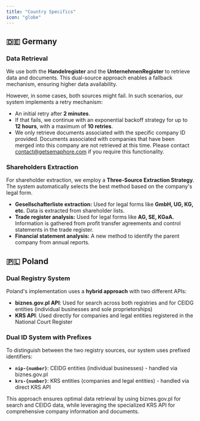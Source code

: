 ```yaml
---
title: "Country Specifics"
icon: "globe"
---
```


## 🇩🇪 Germany

### Data Retrieval

We use both the **Handelregister** and the **UnternehmenRegister** to retrieve data and documents. This dual-source approach enables a fallback mechanism, ensuring higher data availability.

However, in some cases, both sources might fail. In such scenarios, our system implements a retry mechanism:

- An initial retry after **2 minutes**.
- If that fails, we continue with an exponential backoff strategy for up to **12 hours**, with a maximum of **10 retries**.
- We only retrieve documents associated with the specific company ID provided. Documents associated with companies that have been merged into this company are not retrieved at this time. Please contact contact@getsemaphore.com if you require this functionality.

### Shareholders Extraction

For shareholder extraction, we employ a **Three-Source Extraction Strategy**. The system automatically selects the best method based on the company's legal form.

- **Gesellschafterliste extraction:** Used for legal forms like **GmbH, UG, KG, etc.** Data is extracted from shareholder lists.
- **Trade register analysis:** Used for legal forms like **AG, SE, KGaA.** Information is gathered from profit transfer agreements and control statements in the trade register.
- **Financial statement analysis:** A new method to identify the parent company from annual reports.

## 🇵🇱 Poland

### Dual Registry System

Poland's implementation uses a **hybrid approach** with two different APIs:

- **biznes.gov.pl API**: Used for search across both registries and for CEIDG entities (individual businesses and sole proprietorships)
- **KRS API**: Used directly for companies and legal entities registered in the National Court Register

### Dual ID System with Prefixes

To distinguish between the two registry sources, our system uses prefixed identifiers:

- **`nip-{number}`**: CEIDG entities (individual businesses) - handled via biznes.gov.pl
- **`krs-{number}`**: KRS entities (companies and legal entities) - handled via direct KRS API

This approach ensures optimal data retrieval by using biznes.gov.pl for search and CEIDG data, while leveraging the specialized KRS API for comprehensive company information and documents.
